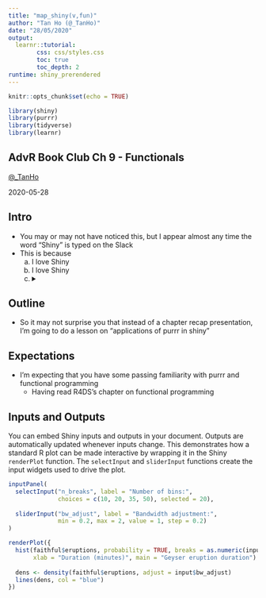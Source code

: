 ```yaml
---
title: "map_shiny(v,fun)"
author: "Tan Ho (@_TanHo)"
date: "28/05/2020"
output: 
  learnr::tutorial:
        css: css/styles.css
        toc: true
        toc_depth: 2
runtime: shiny_prerendered
---
```


```r
knitr::opts_chunk$set(echo = TRUE)

library(shiny)
library(purrr)
library(tidyverse)
library(learnr)

```

## AdvR Book Club Ch 9 - Functionals

[\@_TanHo](https://twitter.com/_TanHo)

2020-05-28


## Intro

  - You may or may not have noticed this, but I appear almost any time the word "Shiny" is typed on the Slack
  - This is because 
    a) I love Shiny 
    b) I love Shiny
    c) <details> <summary></summary> *because I may or may not have Slack keyworded to summon me with the words Shiny and reactive [cough]* </details>

## Outline

  - So it may not surprise you that instead of a chapter recap presentation, I'm going to do a lesson on "applications of purrr in shiny"

## Expectations

  * I'm expecting that you have some passing familiarity with purrr and functional programming
    * Having read R4DS's chapter on functional programming 



## Inputs and Outputs

You can embed Shiny inputs and outputs in your document. Outputs are automatically updated whenever inputs change.  This demonstrates how a standard R plot can be made interactive by wrapping it in the Shiny `renderPlot` function. The `selectInput` and `sliderInput` functions create the input widgets used to drive the plot.

```r
inputPanel(
  selectInput("n_breaks", label = "Number of bins:",
              choices = c(10, 20, 35, 50), selected = 20),
  
  sliderInput("bw_adjust", label = "Bandwidth adjustment:",
              min = 0.2, max = 2, value = 1, step = 0.2)
)

renderPlot({
  hist(faithful$eruptions, probability = TRUE, breaks = as.numeric(input$n_breaks),
       xlab = "Duration (minutes)", main = "Geyser eruption duration")
  
  dens <- density(faithful$eruptions, adjust = input$bw_adjust)
  lines(dens, col = "blue")
})

```



